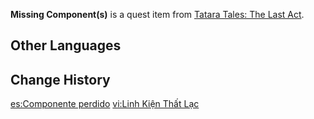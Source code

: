 {{Item Infobox
|id           = 100956
|image        = Item Parcel.png
|type         = Quest Items
|description  = A component that fell from the Purification Device.
|source1      = Obtained during [[Tatara Tales: The Last Act]]
}}
'''Missing Component(s)''' is a quest item from [[Tatara Tales: The Last Act]].
==Other Languages==
{{Other Languages
|default_hidden = 1
|en      = Missing Component(s)
|zhs     = 遗失的零件
|zhs_rm  = Yíshī de Língjiàn
|zht     = 遺失的零件
|zht_rm  = Yíshī de Língjiàn
|ja      = 損失した部品
|ja_rm   = Sonshitsu Shita Buhin
|ko      = 분실된 부품
|ko_rm   = Bunsildoen Bupum
|es      = Componente perdido
|fr      = Composant manquant
|ru      = Недостающая деталь
|th      = ชิ้นส่วนที่หายไป
|th_rm   = 
|vi      = Linh Kiện Thất Lạc
|de      = Fehlende Komponente
|id      = Komponen Hilang
|pt      = Componente Perdido
}}

==Change History==
{{Change History|2.0}}

[[es:Componente perdido]]
[[vi:Linh Kiện Thất Lạc]]